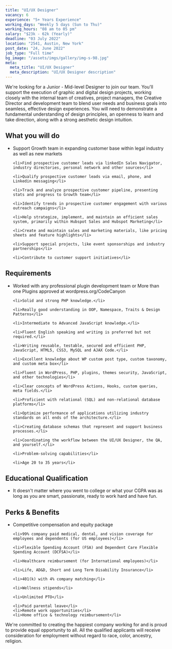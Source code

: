 ```yaml
---
title: "UI/UX Designer"
vacancy: 6
experience: "5+ Years Experience"
working_days: "Weekly 5 days (Sun to Thu)"
working_hours: "08 am to 05 pm"
salary: "$23k - 62k (Yearly)"
deadline: "03 July 2022"
location: "2541, Austin, New York"
post_date: "24, June 2022"
job_type: "Full time"
bg_image: "/assets/imgs/gallery/img-s-98.jpg"
meta:
  meta_title: "UI/UX Designer"
  meta_description: "UI/UX Designer description"
---
```



We're looking for a Junior - Mid-level Designer to join our team. 
You'll support the execution of graphic and digital design projects, working closely with the internal team of creatives, project managers, 
the Creative Director and development team to blend user needs and business goals into seamless, effective design experiences. 
You will need to demonstrate a fundamental understanding of design principles, an openness to learn and take direction, along with a strong aesthetic design intuition.

<div className="info_content mt-[35px]">

  <h2 >What you will do</h2>
  <ul >
    <li>Support Growth team in expanding customer base within legal industry as well as new markets</li>

    <li>Find prospective customer leads via linkedIn Sales Navigator, industry directories, personal network and other sources</li>

    <li>Qualify prospective customer leads via email, phone, and Linkedin messaging</li>

    <li>Track and analyze prospective customer pipeline, presenting stats and progress to Growth team</li>

    <li>Identify trends in prospective customer engagement with various outreach campaigns</li>

    <li>Help strategize, implement, and maintain an efficient sales system, primarily within Hubspot Sales and Hubspot Marketing</li>

    <li>Create and maintain sales and marketing materials, like pricing sheets and feature highlights</li>

    <li>Support special projects, like event sponsorships and industry partnerships</li>

    <li>Contribute to customer support initiatives</li>
  </ul>

</div>

<div className="info_content mt-[35px]">
  <h2 >Requirements</h2>
  <ul >
    <li>Worked with any professional plugin development team or More than one Plugins approved at wordpress.org/CodeCanyon</li>

    <li>Solid and strong PHP knowledge.</li>

    <li>Really good understanding in OOP, Namespace, Traits & Design Patterns</li>

    <li>Intermediate to Advanced JavaScript knowledge.</li>

    <li>Fluent English speaking and writing is preferred but not required.</li>

    <li>Writing reusable, testable, secured and efficient PHP, JavaScript, HTML5, CSS3, MySQL and AJAX Code.</li>

    <li>Excellent knowledge about WP custom post type, custom taxonomy, and custom meta box</li>

    <li>Fluent in WordPress, PHP, plugins, themes security, JavaScript, and other technologies</li>

    <li>Clear concepts of WordPress Actions, Hooks, custom queries, meta fields.</li>

    <li>Proficient with relational (SQL) and non-relational database platforms</li>

    <li>Optimize performance of applications utilizing industry standards on all ends of the architecture.</li>

    <li>Creating database schemas that represent and support business processes.</li>
    
    <li>Coordinating the workflow between the UI/UX Designer, the QA, and yourself.</li>

    <li>Problem-solving capabilities</li>

    <li>Age 20 to 35 years</li>
  </ul>
</div>

<div className="info_content mt-[35px]">
  <h2 >Educational Qualification</h2>
  <ul >
    <li>It doesn't matter where you went to college or what your CGPA was as long as you are smart, passionate, ready to work hard and have fun.</li>
  </ul>
</div>


<div className="info_content mt-[35px]">
  <h2>Perks & Benefits</h2>
  <ul>
    <li>Competitive compensation and equity package</li>

    <li>99% company paid medical, dental, and vision coverage for employees and dependents (for US employees)</li>

    <li>Flexible Spending Account (FSA) and Dependent Care Flexible Spending Account (DCFSA)</li>

    <li>Healthcare reimbursement (for International employees)</li>

    <li>Life, AD&D, Short and Long Term Disability Insurance</li>

    <li>401(k) with 4% company matching</li>

    <li>Wellness stipends</li>

    <li>Unlimited PTO</li>

    <li>Paid parental leave</li>
    <li>Remote work opportunities</li>
    <li>Home office & technology reimbursement</li>
  </ul>
</div>

<div className="pt-[33px]">
  We're committed to creating the happiest company working for and is proud to provide equal opportunity to all. 
  All the qualified applicants will receive consideration for employment without regard to race, color, ancestry, religion.
</div>
